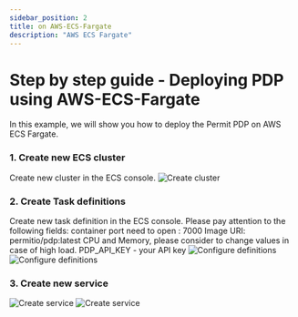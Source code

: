 ```yaml
---
sidebar_position: 2
title: on AWS-ECS-Fargate
description: "AWS ECS Fargate"
---
```


# Step by step guide - Deploying PDP using AWS-ECS-Fargate

In this example, we will show you how to deploy the Permit PDP on AWS ECS Fargate.

### 1. Create new ECS cluster

Create new cluster in the ECS console.
![Create cluster](/img/deployments/aws-fargate/1.png)

### 2. Create Task definitions

Create new task definition in the ECS console.
Please pay attention to the following fields:
container port need to open : 7000
Image URI: permitio/pdp:latest
CPU and Memory, please consider to change values in case of high load.
PDP_API_KEY - your API key
![Configure definitions](/img/deployments/aws-fargate/2.png)
![Configure definitions](/img/deployments/aws-fargate/3.png)


### 3. Create new service
![Create service](/img/deployments/aws-fargate/4.png)
![Create service](/img/deployments/aws-fargate/5.png)
